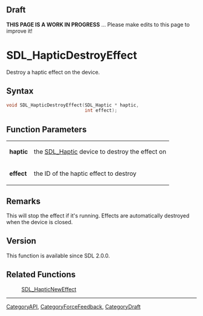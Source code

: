 
== Draft ==

'''THIS PAGE IS A WORK IN PROGRESS''' ... Please make edits to this page to improve it!
= SDL_HapticDestroyEffect =

Destroy a haptic effect on the device.

== Syntax ==

<syntaxhighlight lang='c'>
void SDL_HapticDestroyEffect(SDL_Haptic * haptic,
                             int effect);
</syntaxhighlight>

== Function Parameters ==

{|
|'''haptic'''
|the [[SDL_Haptic]] device to destroy the effect on
|-
|'''effect'''
|the ID of the haptic effect to destroy
|}

== Remarks ==

This will stop the effect if it's running. Effects are automatically
destroyed when the device is closed.

== Version ==

This function is available since SDL 2.0.0.



== Related Functions ==

:[[SDL_HapticNewEffect]]

----
[[CategoryAPI]], [[CategoryForceFeedback]], [[CategoryDraft]]


